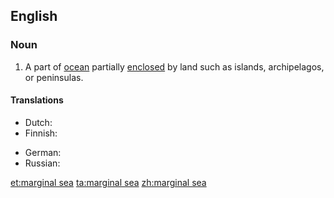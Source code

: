 ==English==
{{wikipedia}}

===Noun===
{{en-noun|head=[[marginal]] [[sea]]}}

# A part of [[ocean]] partially [[enclosed]] by land such as islands, archipelagos, or peninsulas.

====Translations====
{{trans-top|part of ocean}}
* Dutch: {{t|nl|binnenzee|n}}
* Finnish: {{t+|fi|reunameri}}
{{trans-mid}}
* German: {{t|de|Randmeer|n}}
* Russian: {{t|ru|окраинное море|n|tr=okráinnoje móre|sc=Cyrl}}
{{trans-bottom}}

[[et:marginal sea]]
[[ta:marginal sea]]
[[zh:marginal sea]]
